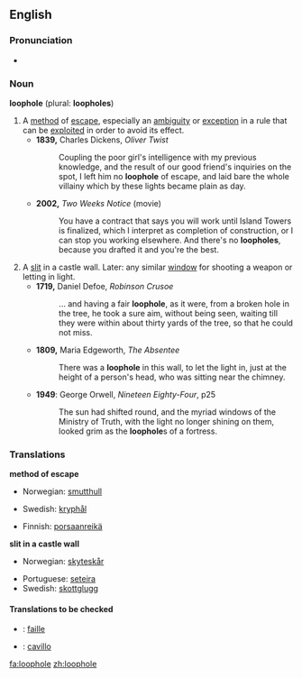 ==English==

===Pronunciation===
*{{IPA|/ˈluːphəʊl/}}

===Noun===
'''loophole''' (plural: '''loopholes''')

# A [[method]] of [[escape]], especially an [[ambiguity]] or [[exception]] in a rule that can be [[exploit]]ed in order to avoid its effect.
#*'''1839,''' Charles Dickens, ''Oliver Twist''
#*:Coupling the poor girl's intelligence with my previous knowledge, and the result of our good friend's inquiries on the spot, I left him no '''loophole''' of escape, and laid bare the whole villainy which by these lights became plain as day.
#*'''2002,''' ''Two Weeks Notice'' (movie)
#*:You have a contract that says you will work until Island Towers is finalized, which I interpret as completion of construction, or I can stop you working elsewhere. And there's no '''loopholes''', because you drafted it and you're the best.
# A [[slit]] in a castle wall.  Later: any similar [[window]] for shooting a weapon or letting in light.
#*'''1719,''' Daniel Defoe, ''Robinson Crusoe''
#*:... and having a fair '''loophole''', as it were, from a broken hole in the tree, he took a sure aim, without being seen, waiting till they were within about thirty yards of the tree, so that he could not miss.
#*'''1809,''' Maria Edgeworth, ''The Absentee''
#*:There was a '''loophole''' in this wall, to let the light in, just at the height of a person's head, who was sitting near the chimney.
#*'''1949''': George Orwell, ''Nineteen Eighty-Four'', p25
#*:The sun had shifted round, and the myriad windows of the Ministry of Truth, with the light no longer shining on them, looked grim as the '''loophole'''s of a fortress.

===Translations===
'''method of escape'''
{{top}}
*Norwegian: [[smutthull]] {{n}}
{{mid}}
*Swedish: [[kryphål]] {{n}}
{{bottom}}
*Finnish: [[porsaanreikä]] {{n}}
{{bottom}}
'''slit in a castle wall'''
{{top}}
*Norwegian: [[skyteskår]] {{n}}
{{mid}}
*Portuguese: [[seteira]] {{f}}
*Swedish: [[skottglugg]] {{c}}
{{bottom}}


====Translations to be checked====
{{checktrans}}

*{{ttbc|French}}: [[faille]] {{f}}
*{{ttbc|Italian}}: [[cavillo]] {{m}}

[[fa:loophole]]
[[zh:loophole]]